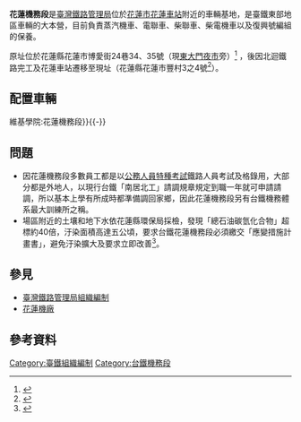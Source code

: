 '''花蓮機務段'''是[[臺灣鐵路管理局|臺灣鐵路管理局]]位於[[花蓮市|花蓮市]][[花蓮車站|花蓮車站]]附近的車輛基地，是臺鐵東部地區車輛的大本營，目前負責蒸汽機車、電聯車、柴聯車、柴電機車以及復興號編組的保養。

原址位於花蓮縣花蓮市博愛街24巷34、35號（現[[東大門夜市|東大門夜市]]旁）<ref>{{cite web |url=https://nchdb.boch.gov.tw/assets/overview/historicalBuilding/20140124000001 |title=台鐵花蓮舊工務段、舊警務段建築群 |publisher=國家文化資產網 }}</ref>
，後因北迴鐵路完工及花蓮車站遷移至現址（花蓮縣花蓮市豐村3之4號<ref>{{cite web |url=https://sheethub.com/data.gov.tw/行政院所屬中央及地方機關代碼?page=46 |title=行政院所屬中央及地方機關、公立學校代碼 |publisher=SheetHub |archiveurl=https://web.archive.org/web/20210812025345/https://sheethub.com/data.gov.tw/行政院所屬中央及地方機關代碼?page=46 |archivedate=2021-08-12 |deadurl=no |page=46 }}</ref>）。

==配置車輛==
{{wikiversity|花蓮機務段}}
{{main|v:花蓮機務段{{!}}維基學院:花蓮機務段}}{{-}}

==問題==
*因花蓮機務段多數員工都是以[[公務人員特種考試|公務人員特種考試]]鐵路人員考試及格錄用，大部分都是外地人，以現行台鐵「南居北工」請調規章規定到職一年就可申請請調，所以基本上學有所成時都準備調回家鄉，因此花蓮機務段另有台鐵機務體系最大訓練所之稱。
*場區附近的土壤和地下水依花蓮縣環保局採檢，發現「總石油碳氫化合物」超標約40倍，汙染面積高達五公頃，要求台鐵花蓮機務段必須繳交「應變措施計畫書」，避免汙染擴大及要求立即改善<ref>{{cite AV media |author=趙永博 |url=https://www.youtube.com/watch?v=zvlGW1FnBQk |title=台鐵花蓮機務段廢油污染 面積高達「5公頃」 |work=民視新聞網 |medium=YouTube }}</ref>。

==參見==
* [[臺灣鐵路管理局組織編制|臺灣鐵路管理局組織編制]]
* [[花蓮機廠|花蓮機廠]]

==參考資料==
{{reflist}}

[[Category:臺鐵組織編制|Category:臺鐵組織編制]]
[[Category:台鐵機務段|Category:台鐵機務段]]